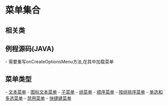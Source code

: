 = 菜单集合 =

== 相关类 ==
{{{class="brush:java"
import android.view.Menu;
import android.view.MenuInflater;
import android.view.MenuItem;
}}}

== 例程源码(JAVA) ==
- 需要重写onCreateOptionsMenu方法,在其中加载菜单
{{{class="brush:java"

......
Menu mMenu;
......

@Override
public boolean onCreateOptionsMenu(Menu menu) {
    // 保存菜单
    mMenu = menu;
    // 清空菜单
    mMenu.clear();
    
    // 从XML提取菜单项
    MenuInflater inflater = getMenuInflater();
    inflater.inflate(R.menu.menu, menu);
    
    return true;
}
}}}

== 菜单类型 ==
- [[文本菜单]]
- [[图标文本菜单]]
- [[子菜单]]
- [[组菜单]]
- [[顺序菜单]]
- [[按组排序菜单]]
- [[单选和多选菜单]]
- [[禁用菜单]]
- [[快捷键菜单]]
